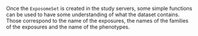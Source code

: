 Once the `ExposomeSet` is created in the study servers, some simple functions can be used to have some understanding of what the dataset contains. Those correspond to the name of the exposures, the names of the families of the exposures and the name of the phenotypes.